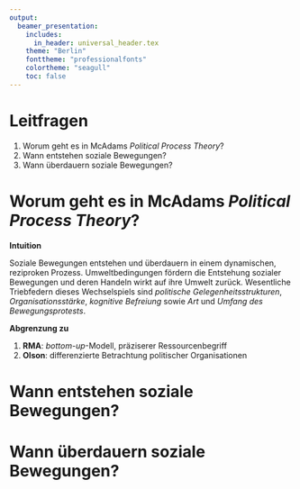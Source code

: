 ```yaml
---
output:
  beamer_presentation:
    includes:
      in_header: universal_header.tex
    theme: "Berlin"
    fonttheme: "professionalfonts"
    colortheme: "seagull"
    toc: false
---
```


\subtitle{Zusammenfassung vom 20. Mai}
\maketitle

# Leitfragen

1. Worum geht es in McAdams *Political Process Theory*?
2. Wann entstehen soziale Bewegungen?
3. Wann überdauern soziale Bewegungen?


# Worum geht es in McAdams *Political Process Theory*?

**Intuition**

Soziale Bewegungen entstehen und überdauern in einem dynamischen,
reziproken Prozess. Umweltbedingungen fördern die Entstehung sozialer
Bewegungen und deren Handeln wirkt auf ihre Umwelt zurück.
Wesentliche Triebfedern dieses Wechselspiels sind *politische
Gelegenheitsstrukturen*, *Organisationsstärke*, *kognitive Befreiung* sowie
*Art* und *Umfang des Bewegungsprotests*.

**Abgrenzung zu**

1. **RMA**: *bottom-up*-Modell, präziserer Ressourcenbegriff
2. **Olson**: differenzierte Betrachtung politischer Organisationen


# Wann entstehen soziale Bewegungen?

\begin{columns}
    \begin{column}{.5\textwidth}
        \small
        \begin{enumerate}
            \item Polit. Gelegenheitsstrukturen
            \begin{itemize}
                \item Umverteilung von Macht
                \item betrifft System o. Gruppe
            \end{itemize}
            \item Organisationsstärke
            \begin{itemize}
                \item Handlungsfähigkeit
                \item Ressourcen mobilisieren
            \end{itemize}
            \item Kognitive Befreiung
            \begin{itemize}
                \item Wirksamkeitsglaube
                \item mediiert 1. \& 2.
            \end{itemize}
        \end{enumerate}
    \end{column}
    \begin{column}{.5\textwidth}
        \begin{figure}
            \centering
            \includegraphics[width=\textwidth]{./06_McAdamA.png}
        \end{figure}
        \par
        \small
        Polit. Gelegenheitsstrukturen und Organisationsstärke markieren
        notw. Bedingungen. Nur gemeinsam mit kognitiver Befreiung werden sie
        hinreichend für die Entstehung von sozialen Bewegungen.
    \end{column}
\end{columns}


# Wann überdauern soziale Bewegungen?

\begin{columns}
    \begin{column}{.5\textwidth}
        \small
        \begin{enumerate}
            \item Organisationsstärke bewahren
            \begin{itemize}
                \item erfordert formale Org.
                \item Probleme
                \begin{enumerate}
                    \item Oligarchisierung
                    \item Kooptation
                \end{enumerate}
            \end{itemize}
            \item Sozialer Kontrolle widerstehen
            \begin{itemize}
                \item bedroht etabl. Interessen
                \item Probleme
                \begin{enumerate}
                    \item Taktiken: intra- vs. extraiinstitutionell
                    \item Ziele: Reform vs. Revolution
                \end{enumerate}
            \end{itemize}
        \end{enumerate}
    \end{column}
    \begin{column}{.5\textwidth}
        \begin{figure}
            \centering
            \includegraphics[width=\textwidth]{./06_McAdamB.png}
        \end{figure}
    \end{column}
\end{columns}

